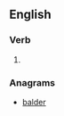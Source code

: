 ==English==

===Verb===
{{head|en|verb form}}

# {{en-past of|blare}}

===Anagrams===
* [[balder#English|balder]]